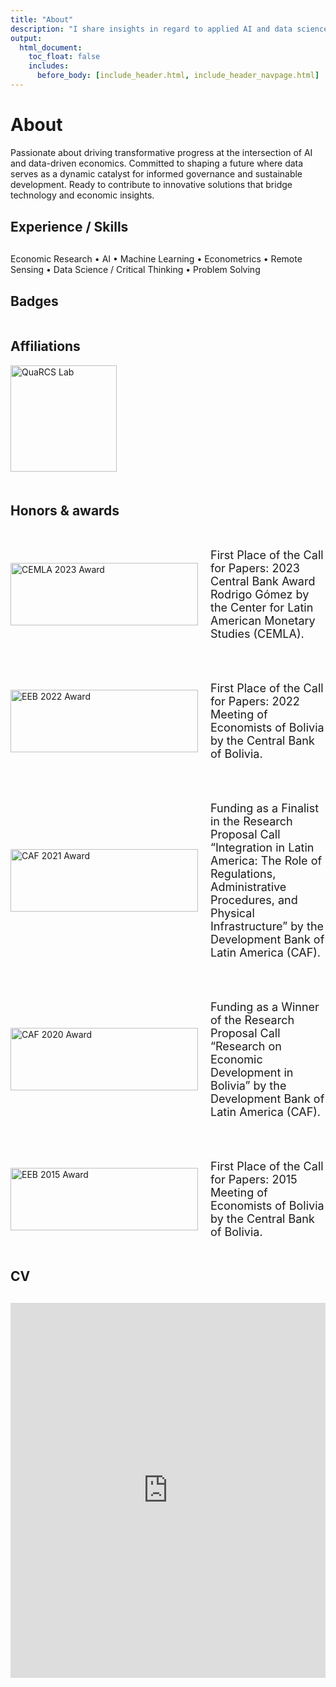 ```yaml
---
title: "About"
description: "I share insights in regard to applied AI and data science for data-driven economics."
output:
  html_document:
    toc_float: false
    includes:
      before_body: [include_header.html, include_header_navpage.html]
---
```


<!-- Google tag (gtag.js) -->
<script async src="https://www.googletagmanager.com/gtag/js?id=G-F5HJ5VRY62"></script>
<script>
  window.dataLayer = window.dataLayer || [];
  function gtag(){dataLayer.push(arguments);}
  gtag('js', new Date());

  gtag('config', 'G-F5HJ5VRY62');
</script>

# About

Passionate about driving transformative progress at the intersection of AI and data-driven economics. Committed to shaping a future where data serves as a dynamic catalyst for informed governance and sustainable development. Ready to contribute to innovative solutions that bridge technology and economic insights.

<div style="margin-bottom: 30px;"></div>  
## Experience / Skills
<div style="margin-bottom: 30px;"></div>  

Economic Research • AI • Machine Learning • Econometrics • Remote Sensing • Data Science / Critical Thinking • Problem Solving

<div style="margin-bottom: 30px;"></div>  
## Badges
<div style="margin-bottom: 30px; display: flex; justify-content: space-between;">

  <div data-iframe-width="150" data-iframe-height="270" data-share-badge-id="1ecb82e6-a19e-4e0f-af9d-9938734efe69" data-share-badge-host="https://www.credly.com"></div>
  <script type="text/javascript" async src="//cdn.credly.com/assets/utilities/embed.js"></script>

</div>

## Affiliations

<div data-share-badge-host="https://quarcs-lab.org/">
  <a href="https://quarcs-lab.org/about/">
    <img src="images/QuaRCSnetwork.png" alt="QuaRCS Lab" width="170" height="170">
  </a>
</div>


<div style="margin-bottom: 50px;"></div>  
## Honors & awards
<div style="margin-bottom: 30px;"></div>  


<!-- Rodrigo Gomez 2023 -->
<div style="display: flex; align-items: center;">
  <img src="images/CEMLA2023.jpg" alt="CEMLA 2023 Award" width="300" height="100" style="margin-right: 20px;">
  <p style="font-size: 18px;">First Place of the Call for Papers: 2023 Central Bank Award Rodrigo Gómez by the Center for Latin American Monetary Studies (CEMLA).</p>
</div>

<div style="margin-bottom: 30px;"></div>  
<!-- EE 2022 -->
<div style="display: flex; align-items: center;">
  <img src="images/15EEB.jpg" alt="EEB 2022 Award" width="300" height="100" style="margin-right: 20px;">
  <p style="font-size: 18px;">First Place of the Call for Papers: 2022 Meeting of Economists of Bolivia by the Central Bank of Bolivia.</p>
</div>

<div style="margin-bottom: 30px;"></div>  
<!-- EE 2022 -->
<div style="display: flex; align-items: center;">
  <img src="images/caf_roads.jpg" alt="CAF 2021 Award" width="300" height="100" style="margin-right: 20px;">
  <p style="font-size: 18px;">Funding as a Finalist in the Research Proposal Call "Integration in Latin America: The Role of Regulations, Administrative Procedures, and Physical Infrastructure" by the Development Bank of Latin America (CAF).</p>
</div>

<div style="margin-bottom: 30px;"></div>  
<!-- CAF 2020 -->
<div style="display: flex; align-items: center;">
  <img src="images/caf2019.png" alt="CAF 2020 Award" width="300" height="100" style="margin-right: 20px;">
  <p style="font-size: 18px;">Funding as a Winner of the Research Proposal Call "Research on Economic Development in Bolivia" by the Development Bank of Latin America (CAF).</p>
</div>

<div style="margin-bottom: 30px;"></div>  
<!-- EE 2022 -->
<div style="display: flex; align-items: center;">
  <img src="images/ee2015.png" alt="EEB 2015 Award" width="300" height="100" style="margin-right: 20px;">
  <p style="font-size: 18px;">First Place of the Call for Papers: 2015 Meeting of Economists of Bolivia by the Central Bank of Bolivia.</p>
</div>


<div style="margin-bottom: 30px;"></div>  
## CV
<div style="margin-bottom: 30px;"></div>  


<iframe class="scribd_iframe_embed" title="CV Osmar Bolivar (Feb2024)" src="https://www.scribd.com/embeds/703234342/content?start_page=1&view_mode=scroll&access_key=key-9U5w7WLAj7pgPwmUjCmO" tabindex="0" data-auto-height="true" data-aspect-ratio="0.7729220222793488" scrolling="no" width="100%" height="600" frameborder="0"></iframe>

